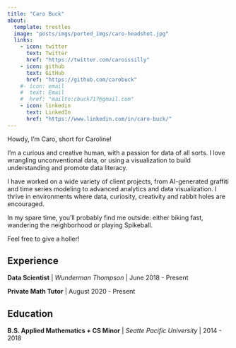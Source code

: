 ```yaml
---
title: "Caro Buck"
about:
  template: trestles
  image: "posts/imgs/ported_imgs/caro-headshot.jpg"
  links:
    - icon: twitter
      text: Twitter
      href: "https://twitter.com/caroissilly"
    - icon: github
      text: GitHub
      href: "https://github.com/carobuck"
    #- icon: email
    #  text: Email
    #  href: "mailto:cbuck717@gmail.com"
    - icon: linkedin
      text: LinkedIn
      href: "https://www.linkedin.com/in/caro-buck/"
---
```


Howdy, I'm Caro, short for Caroline! 

I'm a curious and creative human, with a passion for data of all sorts. I love wrangling unconventional data, or using a visualization to build understanding and promote data literacy.

I have worked on a wide variety of client projects, from AI-generated graffiti and time series modeling to advanced analytics and data visualization. I thrive in environments where data, curiosity, creativity and rabbit holes are encouraged.

In my spare time, you’ll probably find me outside: either biking fast, wandering the neighborhood or playing Spikeball.

Feel free to give a holler!

## Experience

**Data Scientist** | *Wunderman Thompson* | June 2018 - Present

**Private Math Tutor** | August 2020 - Present

## Education

**B.S. Applied Mathematics + CS Minor** | *Seatte Pacific University* | 2014 - 2018


